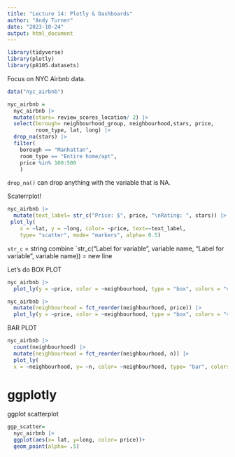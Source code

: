 ```yaml
---
title: "Lecture 14: Plotly & Dashboards"
author: "Andy Turner"
date: "2023-10-24"
output: html_document
---
```


```r
library(tidyverse)
library(plotly)
library(p8105.datasets)
```

Focus on NYC Airbnb data.

```r
data("nyc_airbnb")

nyc_airbnb =
  nyc_airbnb |> 
  mutate(stars= review_scores_location/ 2) |> 
  select(borough= neighbourhood_group, neighbourhood,stars, price,
         room_type, lat, long) |> 
  drop_na(stars) |> 
  filter(
    borough == "Manhattan",
    room_type == "Entire home/apt",
    price %in% 100:500
    )
```
`drop_na()` can drop anything with the variable that is NA. 

Scaterrplot!

```r
nyc_airbnb |> 
  mutate(text_label= str_c("Price: $", price, "\nRating: ", stars)) |>
 plot_ly(
    x = ~lat, y = ~long, color= ~price, text=~text_label,
    type= "scatter", mode= "markers", alpha= 0.5)
```
`str_c` = string combine
`str_c("Label for variable", variable name, "Label for variable", variable name))
\n = new line

Let's do BOX PLOT

```r
nyc_airbnb |> 
  plot_ly(y = ~price, color = ~neighbourhood, type = "box", colors = "viridis")

nyc_airbnb |> 
  mutate(neighbourhood = fct_reorder(neighbourhood, price)) |> 
  plot_ly(y = ~price, color = ~neighbourhood, type = "box", colors = "viridis")
```

BAR PLOT
```r
nyc_airbnb |> 
  count(neighbourhood) |> 
  mutate(neighbourhood = fct_reorder(neighbourhood, n)) |>
  plot_ly(
  x = ~neighbourhood, y= ~n, color= ~neighbourhood, type= "bar", colors= "viridis")
```

# ggplotly

ggplot scatterplot

```r
ggp_scatter=
  nyc_airbnb |> 
  ggplot(aes(x= lat, y=long, color= price))+
  geom_point(alpha= .5)

```

